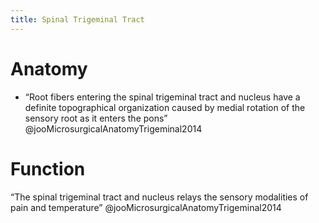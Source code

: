 ```yaml
---
title: Spinal Trigeminal Tract
---
```


# Anatomy

- "Root fibers entering the spinal trigeminal tract and nucleus have a definite topographical organization caused by medial rotation of the sensory root as it enters the pons" @jooMicrosurgicalAnatomyTrigeminal2014

# Function

"The spinal trigeminal tract and nucleus relays the sensory modalities of pain and temperature" @jooMicrosurgicalAnatomyTrigeminal2014
